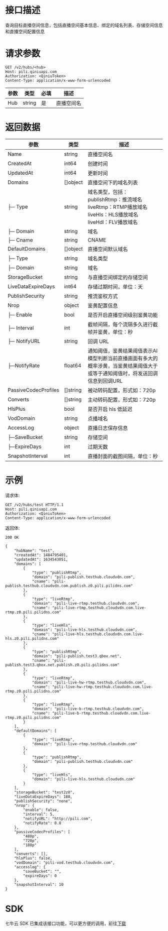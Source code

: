 # 接口描述

查询目标直播空间信息，包括直播空间基本信息、绑定的域名列表、存储空间信息和直播空间配置信息

# 请求参数

```
GET /v2/hubs/<hub>
Host: pili.qiniuapi.com 
Authorization: <QiniuToken>
Content-Type: application/x-www-form-urlencoded 
```

|      参数          |      类型          |  必填   |                  描述                      |
| -------------------- | -------------------- | ----------- | ------------------------------------------ |
|       Hub           |    string           | 是    |              直播空间名                          |

# 返回数据

|      参数          |      类型          |                  描述                      |
| -------------------- | -------------------- | ------------------------------------------ |
|      Name           |    string           |             直播空间名                           |
| CreatedAt           |     int64           |            创建时间                            |
| UpdatedAt           |     int64           |             更新时间                            |
|   Domains           |[]object             |                直播空间下的域名列表                        |
|├─ Type           |    string           |         域名类型，包括：<br>publishRtmp：推流域名<br>liveRtmp：RTMP播放域名<br>liveHls：HLS播放域名<br>liveHdl：FLV播放域名    |
|├─ Domain           |    string           |        域名                                  |
|├─ Cname           |    string           |          CNAME                              |
|DefaultDomains           |[]object             |     直播空间默认域名                                   |
|├─ Type           |    string           |         域名类型                               |
|├─ Domain           |    string           |           域名                                |
|StorageBucket           |    string           |        与直播空间绑定的存储空间                      |
|LiveDataExpireDays           |     int64           |      存储过期时间，单位：天                       |
|PublishSecurity           |    string           |       推流鉴权方式                           |
|      Nrop           | object              |        鉴黄配置信息                              |
|├─ Enable            |      bool          |         是否开启直播空间级别鉴黄功能           |
|├─ Interval           |       int           |  截帧间隔，每个流隔多久进行截帧并鉴黄，单位：秒     |
|├─ NotifyURL           |    string           |      回调 URL                              |
|├─NotifyRate           |   float64          |通知阈值，鉴黄结果阈值表示AI模型判断当前直播画面有多大的概率涉黄，当鉴黄结果阈值大于或等于通知阈值时，将发送回调信息到回调URL|
|PassiveCodecProfiles  |  []string           | 被动转码配置，形式如：720p                   |
|  Converts           |  []string           |  主动转码配置，形式如：720p                   |
|   HlsPlus           |      bool           |   是否开启 hls 低延迟                         |
| VodDomain           |    string           |     点播域名                                   |
| AccessLog           | object              |   直播日志保存信息                            |
|├─SaveBucket           |    string         |    存储空间                               |
|├─ExpireDays           |       int         |      过期天数                              |
|SnapshotInterval       |       int          |   直播封面的截图间隔，单位：秒                  |

# 示例

请求体:

```
GET /v2/hubs/test HTTP/1.1
Host: pili.qiniuapi.com 
Authorization: <QiniuToken>
Content-Type: application/x-www-form-urlencoded 
```

返回体:

```
200 OK

{
    "hubName": "test",
    "createdAt": 1484795401,
    "updatedAt": 1634543051,
    "domains": [
        {
            "type": "publishRtmp",
            "domain": "pili-publish.testhub.cloudvdn.com",
            "cname": "pili-publish.testhub.cloudvdn.com.publish.z0.pili.pilidns.com"
        },
        {
            "type": "liveRtmp",
            "domain": "pili-live-rtmp.testhub.cloudvdn.com",
            "cname": "pili-live-rtmp.testhub.cloudvdn.com.live-rtmp.z0.pili.pilidns.com"
        },
        {
            "type": "liveHls",
            "domain": "pili-live-hls.testhub.cloudvdn.com",
            "cname": "pili-live-hls.testhub.cloudvdn.com.live-hls.z0.pili.pilidns.com"
        },
        {
            "type": "publishRtmp",
            "domain": "pili-publish.test3.qbox.net",
            "cname": "pili-publish.test3.qbox.net.publish.z0.pili.pilidns.com"
        },
        {
            "type": "liveRtmp",
            "domain": "pili-live-hw-rtmp.testhub.cloudvdn.com",
            "cname": "pili-live-hw-rtmp.testhub.cloudvdn.com.live-rtmp.z0.pili.pilidns.com"
        },
        {
            "type": "liveRtmp",
            "domain": "pili-live-b-rtmp.testhub.cloudvdn.com",
            "cname": "pili-live-b-rtmp.testhub.cloudvdn.com.live-rtmp.z0.pili.pilidns.com"
        }
    ],
    "defaultDomains": [
        {
            "type": "liveRtmp",
            "domain": "pili-live-rtmp.testhub.cloudvdn.com"
        },
        {
            "type": "publishRtmp",
            "domain": "pili-publish.testhub.cloudvdn.com"
        },
        {
            "type": "liveHls",
            "domain": "pili-live-hls.testhub.cloudvdn.com"
        }
    ],
    "storageBucket": "test2z0",
    "liveDataExpireDays": 180,
    "publishSecurity": "none",
    "nrop": {
        "enable": false,
        "interval": 5,
        "notifyURL": "http://pili.com",
        "notifyRate": 0.8
    },
    "passiveCodecProfiles": [
        "480p",
        "720p",
        "180p"
    ],
    "converts": [],
    "hlsPlus": false,
    "vodDomain": "pili-vod.testhub.cloudvdn.com",
    "accesslog": {
        "saveBucket": "",
        "expireDays": 0
    },
    "snapshotInterval": 10
}
```

# SDK

七牛云 SDK 已集成该接口功能，可以更方便的调用，前往[下载](https://github.com/qiniu/go-sdk)